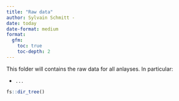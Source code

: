 ```yaml
---
title: "Raw data"
author: Sylvain Schmitt -
date: today
date-format: medium
format: 
  gfm:
    toc: true
    toc-depth: 2
---
```


This folder will contains the raw data for all anlayses. In particular:

-   `...`

```r
fs::dir_tree()
```
